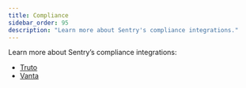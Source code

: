 ```yaml
---
title: Compliance
sidebar_order: 95
description: "Learn more about Sentry's compliance integrations."
---
```


Learn more about Sentry’s compliance integrations:
- [Truto](/product/integrations/compliance/truto/)
- [Vanta](/product/integrations/compliance/vanta/)

